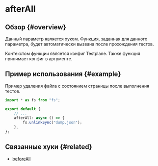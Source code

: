 
# afterAll

<Version version="8.33.0" />

## Обзор {#overview}

Данный параметр является хуком. Функция, заданная для данного параметра, будет автоматически вызвана после прохождения тестов.

Контекстом функции является конфиг Testplane. Также функция принимает конфиг в аргументе.

## Пример использования {#example}

Пример удаления файла с состоянием страницы после выполнения тестов.

```typescript title="testplane.config.ts"
import * as fs from "fs";

export default {
    // ...
    afterAll: async () => {
        fs.unlinkSync("dump.json");
    },
};
```

## Связанные хуки {#related}

-   [beforeAll](../before-all)
